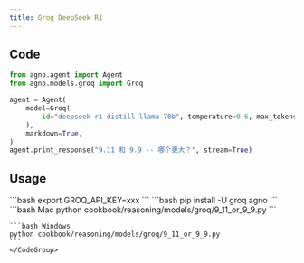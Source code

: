 ```yaml
---
title: Groq DeepSeek R1
---
```


## Code

```python cookbook/reasoning/models/groq/9_11_or_9_9.py
from agno.agent import Agent
from agno.models.groq import Groq

agent = Agent(
    model=Groq(
        id="deepseek-r1-distill-llama-70b", temperature=0.6, max_tokens=1024, top_p=0.95
    ),
    markdown=True,
)
agent.print_response("9.11 和 9.9 -- 哪个更大？", stream=True)

```

## Usage

<Steps>
  <Snippet file="create-venv-step.mdx" />

  <Step title="设置你的 API 密钥">
    ```bash
    export GROQ_API_KEY=xxx
    ```
  </Step>

  <Step title="安装库">
    ```bash
    pip install -U groq agno
    ```
  </Step>

  <Step title="运行 Agent">
    <CodeGroup>
    ```bash Mac
    python cookbook/reasoning/models/groq/9_11_or_9_9.py
    ```

    ```bash Windows
    python cookbook/reasoning/models/groq/9_11_or_9_9.py
    ```
    </CodeGroup>
  </Step>
</Steps>